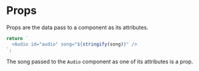 # Props

Props are the data pass to a component as its attributes.

```js {2} copy
return `
  <Audio id="audio" song="${stringify(song)}" />
`;
```

The song passed to the `Audio` component as one of its attributes is a prop. 

